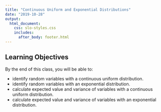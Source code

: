 ```yaml
---
title: "Continuous Uniform and Exponential Distributions"
date: "2019-10-28"
output: 
  html_document:
    css: slo-styles.css 
    includes:
      after_body: footer.html
---
```


## Learning Objectives

By the end of this class, you will be able to:

- identify random variables with a continuous uniform distribution.
- identify random variables with an exponential distribution.
- calculate expected value and variance of variables with a continuous uniform distribution.
- calculate expected value and variance of variables with an exponential distribution.


<br>
<br>
<br>

